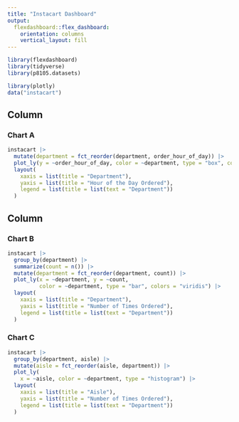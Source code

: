 ```yaml
---
title: "Instacart Dashboard"
output: 
  flexdashboard::flex_dashboard:
    orientation: columns
    vertical_layout: fill
---
```


```r
library(flexdashboard)
library(tidyverse)
library(p8105.datasets)

library(plotly)
data("instacart")
```

Column {data-width=650}
-----------------------------------------------------------------------

### Chart A

```r

instacart |>
  mutate(department = fct_reorder(department, order_hour_of_day)) |> 
  plot_ly(y = ~order_hour_of_day, color = ~department, type = "box", colors = "viridis") |>
  layout(
    xaxis = list(title = "Department"),
    yaxis = list(title = "Hour of the Day Ordered"),
    legend = list(title = list(text = "Department"))
  )


```

Column {data-width=350}
-----------------------------------------------------------------------

### Chart B

```r
instacart |>
  group_by(department) |>
  summarize(count = n()) |>
  mutate(department = fct_reorder(department, count)) |>
  plot_ly(x = ~department, y = ~count, 
          color = ~department, type = "bar", colors = "viridis") |>
  layout(
    xaxis = list(title = "Department"),
    yaxis = list(title = "Number of Times Ordered"),
    legend = list(title = list(text = "Department"))
  )


```

### Chart C

```r

instacart |>
  group_by(department, aisle) |>
  mutate(aisle = fct_reorder(aisle, department)) |>
  plot_ly(
    x = ~aisle, color = ~department, type = "histogram") |>
  layout(
    xaxis = list(title = "Aisle"),
    yaxis = list(title = "Number of Times Ordered"),
    legend = list(title = list(text = "Department"))
  )

```

